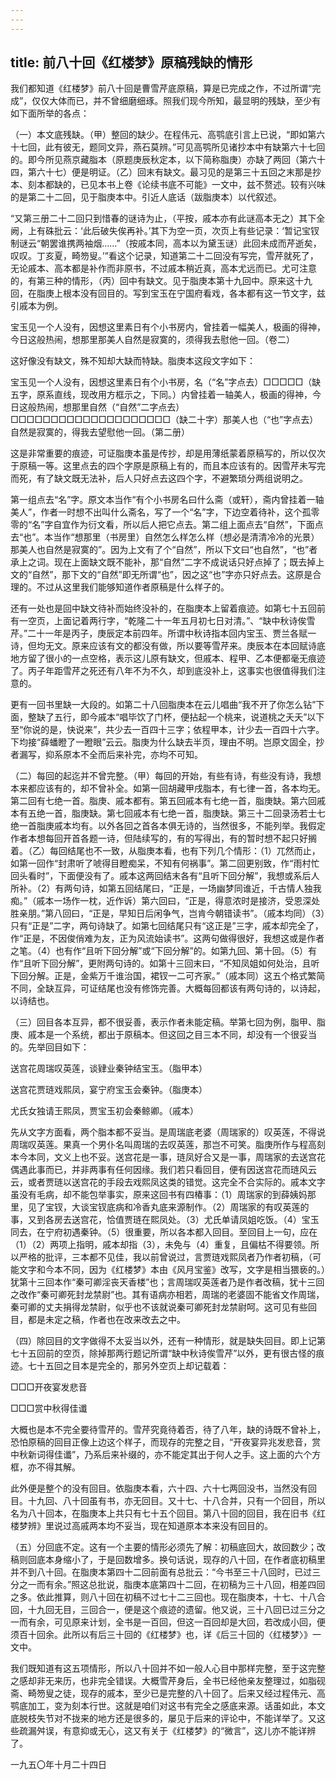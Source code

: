 ```yaml
---
---
---
```

title: 前八十回《红楼梦》原稿残缺的情形
---




我们都知道《红楼梦》前八十回是曹雪芹底原稿，算是已完成之作，不过所谓“完成”，仅仅大体而已，并不曾细磨细琢。照我们现今所知，最显明的残缺，至少有如下面所举的各点：

（一）本文底残缺。（甲）整回的缺少。在程伟元、高鹗底引言上已说，“即如第六十七回，此有彼无，题同文异，燕石莫辨。”可见高鹗所见诸抄本中有缺第六十七回的。即今所见燕京藏脂本（原题庚辰秋定本，以下简称脂庚）亦缺了两回（第六十四，第六十七）便是明证。（乙）回末有缺文。最习见的是第三十五回之末那是抄本、刻本都缺的，已见本书上卷《论续书底不可能》一文中，兹不赘述。较有兴味的是第二十二回，见于脂庚本中。引近人底话（跋脂庚本）以代叙述。

“又第三册二十二回只到惜春的谜诗为止，（平按，戚本亦有此谜高本无之）其下全阙，上有硃批云：‘此后破失俟再补。’其下为空一页，次页上有些记录：‘暂记宝钗制谜云“朝罢谁携两袖烟……”（按戚本同，高本以为黛玉谜）此回未成而芹逝矣，叹叹。丁亥夏，畸笏叟。’”看这个记录，知道第二十二回没有写完，雪芹就死了，无论戚本、高本都是补作而非原书，不过戚本稍近真，高本尤远而已。尤可注意的，有第三种的情形，（丙）回中有缺文。见于脂庚本第十九回中。原来这十九回，在脂庚上根本没有回目的。写到宝玉在宁国府看戏，各本都有这一节文字，兹引戚本为例。

宝玉见一个人没有，因想这里素日有个小书房内，曾挂着一幅美人，极画的得神，今日这般热闹，想那里那美人自然是寂寞的，须得我去慰他一回。（卷二）

这好像没有缺文，殊不知却大缺而特缺。脂庚本这段文字如下：

宝玉见一个人没有，因想这里素日有个小书房，名（“名”字点去）□□□□□（缺五字，原系直线，现改用方框示之，下同。）内曾挂着一轴美人，极画的得神，今日这般热闹，想那里自然（“自然”二字点去）□□□□□□□□□□□□□□□□□□□□（缺二十字）那美人也（“也”字点去）自然是寂寞的，得我去望慰他一回。（第二册）

这是非常重要的痕迹，可证脂庚本虽是传抄，却是用薄纸蒙着原稿写的，所以仅次于原稿一等。这里点去的四个字原是原稿上有的，而且本应该有的。因雪芹未写完而死，有了缺文既无法补，后人只好点去这四个字，不避繁琐分两组说明之。

第一组点去“名”字。原文本当作“有个小书房名曰什么斋（或轩），斋内曾挂着一轴美人”，作者一时想不出叫什么斋名，写了一个“名”字，下边空着待补，这个孤零零的“名”字自宜作为衍文看，所以后人把它点去。第二组上面点去“自然”，下面点去“也”。本当作“想那里（书房里）自然怎么样怎么样（想必是清清冷冷的光景）那美人也自然是寂寞的”。因为上文有了个“自然”，所以下文曰“也自然”，“也”者承上之词。现在上面缺文既不能补，那“自然”二字不成说话只好点掉了；既去掉上文的“自然”，那下文的“自然”即无所谓“也”，因之这“也”字亦只好点去。这原是合理的。不过从这里我们能够知道作者原稿是什么样子的。

还有一处也是回中缺文待补而始终没补的，在脂庚本上留着痕迹。如第七十五回前有一空页，上面记着两行字，“乾隆二十一年五月初七日对清。”、“缺中秋诗俟雪芹。”二十一年是丙子，庚辰定本前四年。所谓中秋诗指本回内宝玉、贾兰各赋一诗，但均无文。原来应该有文的都没有做，所以要等雪芹来。庚辰本在本回赋诗底地方留了很小的一点空格，表示这儿原有缺文，但戚本、程甲、乙本便都毫无痕迹了。丙子年距雪芹之死还有八年不为不久，却到底没补上，这事实也很值得我们注意的。

更有一回书里缺一大段的。如第二十八回脂庚本在云儿唱曲“我不开了你怎么钻”下面，整缺了五行，即今戚本“唱毕饮了门杯，便拈起一个桃来，说道桃之夭夭”以下至“你说的是，快说来”，共少去一百四十三字；依程甲本，计少去一百四十六字。下均接“薛蟠瞪了一瞪眼”云云。脂庚为什么缺去半页，理由不明。岂原文固全，抄者漏写，抑系原本不全而后来补完，亦均不可知。

（二）每回的起迄并不曾完整。（甲）每回的开始，有些有诗，有些没有诗，我想本来都应该有的，却不曾补全。如第一回胡藏甲戌脂本，有七律一首，各本均无。第二回有七绝一首。脂庚、戚本都有。第五回戚本有七绝一首，脂庚缺。第六回戚本有五绝一首，脂庚缺。第七回戚本有七绝一首，脂庚缺。第三十二回录汤若士七绝一首脂庚戚本均有。以外各回之首各本俱无诗的，当然很多，不能列举。我假定作者本想每回开首各题一诗，但陆续写的，有的写得出，有的暂时想不起只好搁着。（乙）每回结尾也不一致，从脂庚本看，也有下列几个情形：（1）兀然而止，如第一回作“封肃听了唬得目瞪痴呆，不知有何祸事”。第二回更别致，作“雨村忙回头看时”，下面便没有了。戚本这两回结末各有“且听下回分解”，我想或系后人所补。（2）有两句诗，如第五回结尾曰，“正是，一场幽梦同谁近，千古情人独我痴。”（戚本一场作一枕，近作诉）第六回曰，“正是，得意浓时是接济，受恩深处胜亲朋。”第八回曰，“正是，早知日后闲争气，岂肯今朝错读书”。（戚本均同）（3）只有“正是”二字，两句诗缺了。如第七回结尾只有“这正是”三字，戚本却完全了，作“正是，不因俊俏难为友，正为风流始读书”。这两句做得很好，我想这或是作者之笔。（4）也有作“且听下回分解”或“下回分解”的。如第九回、第十回。（5）有作“且听下回分解”，更附两句诗的。如第十三回末曰，“不知凤姐如何处治，且听下回分解。正是，金紫万千谁治国，裙钗一二可齐家。”（戚本同）这五个格式繁简不同，全缺互异，可证结尾也没有修饰完善。大概每回都该有两句诗的，以诗起，以诗结也。

（三）回目各本互异，都不很妥善，表示作者未能定稿。举第七回为例，脂甲、脂庚、戚本是一个系统，都出于原稿本。但这回之目三本不同，却没有一个很妥当的。先举回目如下：

送宫花周瑞叹英莲，谈肄业秦钟结宝玉。（脂甲本）

送宫花贾琏戏熙凤，宴宁府宝玉会秦钟。（脂庚本）

尤氏女独请王熙凤，贾宝玉初会秦鲸卿。（戚本）

先从文字方面看，两个脂本都不妥当。是周瑞底老婆（周瑞家的）叹英莲，不得说周瑞叹英莲。果真一个男仆名叫周瑞的去叹英莲，那岂不可笑。脂庚所作与程高刻本今本同，文义上也不妥。送宫花是一事，琏凤好合又是一事，周瑞家的去送宫花偶遇此事而已，并非两事有任何因缘。我们若只看回目，便有因送宫花而琏风云云，或者贾琏以送宫花的手段去戏熙凤这类的错觉。这完全不合实际的。戚本文字虽没有毛病，却不能包举事实，原来这回书有四椿事：（1）周瑞家的到薛姨妈那里，见了宝钗，大谈宝钗底病和冷香丸底来源制作。（2）周瑞家的有叹英莲的事，又到各房去送宫花，恰值贾琏在熙凤处。（3）尤氏单请凤姐吃饭。（4）宝玉同去，在宁府初遇秦钟。（5）很重要，所以各本都入回目。至回目上一句，应在（1）（2）两项上指明，戚本却指（3），未免与（4）重复，且偏枯不得要领。所以严格的批评，三本都不见佳，我以前曾说过，言贾琏戏熙凤者乃作者初稿，（可能文字和今本不同，因为《红楼梦》本由《风月宝鉴》改写，文字是相当猥亵的。）犹第十三回本作“秦可卿淫丧天香楼”也；言周瑞叹英莲者乃是作者改稿，犹十三回之改作“秦可卿死封龙禁尉”也。其有语病亦相若，周瑞的老婆固不能省文作周瑞，秦可卿的丈夫捐得龙禁尉，似乎也不该就说秦可卿死封龙禁尉呵。这可见有些回目，都是未定之稿，作者也在改来改去之中。

（四）除回目的文字做得不太妥当以外，还有一种情形，就是缺失回目。即上记第七十五回前的空页，除掉那两行题记所谓“缺中秋诗俟雪芹”以外，更有很古怪的痕迹。七十五回之目本是完全的，那另外空页上却记载着：

□□□开夜宴发悲音

□□□赏中秋得佳谶

大概也是本不完全要待雪芹的。雪芹究竟待着否，待了八年，缺的诗既不曾补上，恐怕原稿的回目正像上边这个样子，而现存的完整之目，“开夜宴异兆发悲音，赏中秋新词得佳谶”，乃系后来补缀的，亦不能定其出于何人之手。这上面的六个方框，亦不得其解。

此外便是整个的没有回目。依脂庚本看，六十四、六十七两回没书，当然没有回目。十九回、八十回虽有书，亦无回目。又十七、十八合并，只有一个回目，所以名为八十回本，在脂庚本上共只有七十五个回目。第八十回的回目，我在旧书《红楼梦辨》里说过高戚两本均不妥当，现在知道原本本来没有回目的。

（五）分回底不定。这有一个主要的情形必须先了解：初稿底回大，故回数少；改稿则回底本身缩小了，于是回数增多。换句话说，现存的八十回，在作者底初稿里并不到八十回。在脂庚本第四十二回前面有总批云：“今书至三十八回时，已过三分之一而有余。”照这总批说，脂庚本底第四十二回，在初稿为三十八回，相差四回之多。依此推算，则八十回在初稿不过七十二三回也。现在脂庚本，十七、十八合回，十九回无目，三回合一，便是这个痕迹的遗留。他又说，三十八回已过三分之一而有余，可见原来计划，全书是一百回，但这一百回却是大回，若改成小回，便须百十回余。此所以有后三十回的《红楼梦》也，详《后三十回的〈红楼梦〉》一文中。

我们既知道有这五项情形，所以八十回并不如一般人心目中那样完整，至于这完整之感却非无来历，也非完全错误。大概雪芹身后，全书已经他亲友整理过，如脂砚斋、畸笏叟之徒，现存的戚本，至少已是完整的八十回了。后来又经过程伟元、高鹗底加工，变为刻本行世。这就是咱们对这书有完全之感底来源。话虽如此，本文底脱枝失节对不拢来的地方还是很多的，屡见于后来的评论中，不能详举了。又这些疏漏舛误，有意抑或无心，这又有关于《红楼梦》的“微言”，这儿亦不能详辨了。

一九五〇年十月二十四日